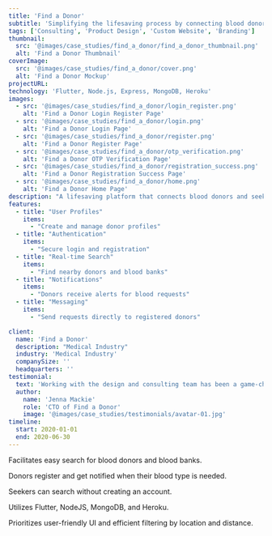 ```yaml
---
title: 'Find a Donor'
subtitle: 'Simplifying the lifesaving process by connecting blood donors and seekers instantly'
tags: ['Consulting', 'Product Design', 'Custom Website', 'Branding']
thumbnail:
  src: '@images/case_studies/find_a_donor/find_a_donor_thumbnail.png'
  alt: 'Find a Donor Thumbnail'
coverImage:
  src: '@images/case_studies/find_a_donor/cover.png'
  alt: 'Find a Donor Mockup'
projectURL: 
technology: 'Flutter, Node.js, Express, MongoDB, Heroku'
images:
  - src: '@images/case_studies/find_a_donor/login_register.png'
    alt: 'Find a Donor Login Register Page'
  - src: '@images/case_studies/find_a_donor/login.png'
    alt: 'Find a Donor Login Page'
  - src: '@images/case_studies/find_a_donor/register.png'
    alt: 'Find a Donor Register Page'
  - src: '@images/case_studies/find_a_donor/otp_verification.png'
    alt: 'Find a Donor OTP Verification Page'
  - src: '@images/case_studies/find_a_donor/registration_success.png'
    alt: 'Find a Donor Registration Success Page'
  - src: '@images/case_studies/find_a_donor/home.png'  
    alt: 'Find a Donor Home Page'  
description: "A lifesaving platform that connects blood donors and seekers, offering real-time information on blood banks and hospitals in the vicinity."
features:
  - title: "User Profiles"
    items:
      - "Create and manage donor profiles"
  - title: "Authentication"
    items:
      - "Secure login and registration"
  - title: "Real-time Search"
    items:
      - "Find nearby donors and blood banks"
  - title: "Notifications"
    items:
      - "Donors receive alerts for blood requests"
  - title: "Messaging"
    items:
      - "Send requests directly to registered donors"

client:
  name: 'Find a Donor'
  description: "Medical Industry"
  industry: 'Medical Industry'
  companySize: ''
  headquarters: ''
testimonial:
  text: 'Working with the design and consulting team has been a game-changer for Banter. Their expertise in website design, branding, content strategy, and AI integration has revolutionized the way we create and share our stories. Their work has not only elevated our brand but also empowered us to be leaders in digital journalism, reaching and engaging more readers than ever before.'
  author:
    name: 'Jenna Mackie'
    role: 'CTO of Find a Donor'
    image: '@images/case_studies/testimonials/avatar-01.jpg'
timeline:
  start: 2020-01-01
  end: 2020-06-30
---
```


Facilitates easy search for blood donors and blood banks.

Donors register and get notified when their blood type is needed.

Seekers can search without creating an account.

Utilizes Flutter, NodeJS, MongoDB, and Heroku.

Prioritizes user-friendly UI and efficient filtering by location and distance.